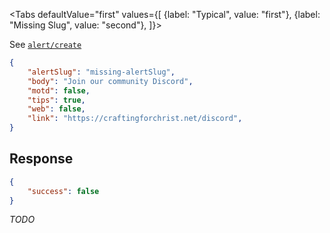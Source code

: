 <Tabs
    defaultValue="first"
    values={[
        {label: "Typical", value: "first"},
        {label: "Missing Slug", value: "second"},
    ]}>
<TabItem value="first">

See [`alert/create`](create)

</TabItem>
<TabItem value="second">

```json
{
    "alertSlug": "missing-alertSlug",
    "body": "Join our community Discord",
    "motd": false,
    "tips": true,
    "web": false,
    "link": "https://craftingforchrist.net/discord",
}
```

## Response

```json
{
    "success": false
}
```

*TODO*

</TabItem>
</Tabs>
